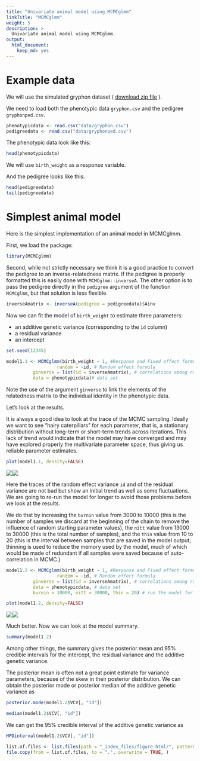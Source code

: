 ```yaml
---
title: "Univariate animal model using MCMCglmm"
linkTitle: "MCMCglmm"
weight: 5
description: >
  Univariate animal model using MCMCglmm.
output: 
  html_document: 
    keep_md: yes
---
```



# Example data

We will use the simulated gryphon dataset ( [download zip file](/docs/data/gryphons.zip) ).

We need to load both the phenotypic data `gryphon.csv` and the pedigree `gryphonped.csv`.

```r
phenotypicdata <- read.csv("data/gryphon.csv")
pedigreedata <- read.csv("data/gryphonped.csv")
```

The phenotypic data look like this:

```r
head(phenotypicdata)
```

We will use `birth_weight` as a response variable.

And the pedigree looks like this:

```r
head(pedigreedata)
tail(pedigreedata)
```


# Simplest animal model

Here is the simplest implementation of an animal model in MCMCglmm. 

First, we load the package:

```r
library(MCMCglmm)
```

Second, while not strictly necessary we think it is a good practice to convert the pedigree to an inverse-relatedness matrix. If the pedigree is properly formatted this is easily done with `MCMCglmm::inverseA`. The other option is to pass the pedigree directly in the `pedigree` argument of the function `MCMCglmm`, but that solution is less flexible.

```r
inverseAmatrix <- inverseA(pedigree = pedigreedata)$Ainv
```

Now we can fit the model of `birth_weight` to estimate three parameters:

* an additive genetic variance (corresponding to the `id` column) 
* a residual variance
* an intercept

```r
set.seed(12345)
```


```r
model1.1 <- MCMCglmm(birth_weight ~ 1, #Response and Fixed effect formula
                   random = ~id, # Random effect formula
          ginverse = list(id = inverseAmatrix), # correlations among random effect levels (here breeding values)
          data = phenotypicdata)# data set
```

Note the use of the argument `ginverse` to link the elements of the relatedness matrix to the individual identity in the phenotypic data.

Let's look at the results.

It is always a good idea to look at the trace of the MCMC sampling. Ideally we want to see "hairy caterpillars" for each parameter, that is, a stationary distribution without long-term or short-term trends across iterations. This lack of trend would indicate that the model may have converged and may have explored properly the multivariate parameter space, thus giving us reliable parameter estimates.

```r
plot(model1.1, density=FALSE)
```

![](model1.1-plot-1.png)<!-- -->![](model1.1-plot-2.png)<!-- -->


Here the traces of the random effect variance `id` and of the residual variance are not bad but show an initial trend as well as some fluctuations. We are going to re-run the model for longer to avoid those problems before we look at the results.

We do that by increasing the `burnin` value from 3000 to 10000 (this is the number of samples we discard at the beginning of the chain to remove the influence of random starting parameter values), the `nitt` value from 13000 to 30000 (this is the total number of samples), and the `thin` value from 10 to 20 (this is the interval between samples that are saved in the model output; thinning is used to reduce the memory used by the model, much of which would be made of redundant if all samples were saved because of auto-correlation in MCMC.)

```r
model1.2 <- MCMCglmm(birth_weight ~ 1, #Response and Fixed effect formula
                   random = ~id, # Random effect formula
          ginverse = list(id = inverseAmatrix), # correlations among random effect levels (here breeding values)
          data = phenotypicdata, # data set
          burnin = 10000, nitt = 30000, thin = 20) # run the model for longer compare to the default
```

```r
plot(model1.2, density=FALSE)
```

![](model1.2-plot-1.png)<!-- -->![](model1.2-plot-2.png)<!-- -->

Much better. Now we can look at the model summary.

```r
summary(model1.2)
```

Among other things, the summary gives the posterior mean and 95% credible intervals for the intercept, the residual variance and the additive genetic variance. 

The posterior mean is often not a great point estimate for variance parameters, because of the skew in their posterior distribution. We can  obtain the posterior mode or posterior median of the additive genetic variance as

```r
posterior.mode(model1.2$VCV[, "id"])

median(model1.2$VCV[, "id"])
```

We can get the 95% credible interval of the additive genetic variance as

```r
HPDinterval(model1.2$VCV[, "id"])
```


```r
list.of.files <- list.files(path = "_index_files/figure-html/", pattern = "*.png", full.names = TRUE)
file.copy(from = list.of.files, to = ".", overwrite = TRUE, )
```

